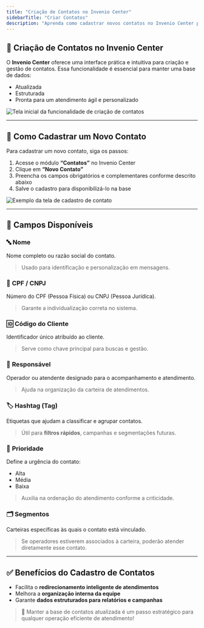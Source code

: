 ```yaml
---
title: "Criação de Contatos no Invenio Center"
sidebarTitle: "Criar Contatos"
description: "Aprenda como cadastrar novos contatos no Invenio Center para manter sua base de dados organizada e eficiente."
---
```


## 👥 Criação de Contatos no Invenio Center

O **Invenio Center** oferece uma interface prática e intuitiva para criação e gestão de contatos. Essa funcionalidade é essencial para manter uma base de dados:

- Atualizada  
- Estruturada  
- Pronta para um atendimento ágil e personalizado

![Tela inicial da funcionalidade de criação de contatos](https://robbublob.blob.core.windows.net/docs/contato.png)

---

## 🧭 Como Cadastrar um Novo Contato

Para cadastrar um novo contato, siga os passos:

1. Acesse o módulo **“Contatos”** no Invenio Center  
2. Clique em **“Novo Contato”**  
3. Preencha os campos obrigatórios e complementares conforme descrito abaixo  
4. Salve o cadastro para disponibilizá-lo na base

![Exemplo da tela de cadastro de contato](https://robbublob.blob.core.windows.net/docs/addcontato.png)

---

## 📝 Campos Disponíveis

### 🔤 **Nome**  
Nome completo ou razão social do contato.  
> Usado para identificação e personalização em mensagens.

### 🧾 **CPF / CNPJ**  
Número do CPF (Pessoa Física) ou CNPJ (Pessoa Jurídica).  
> Garante a individualização correta no sistema.

### 🆔 **Código do Cliente**  
Identificador único atribuído ao cliente.  
> Serve como chave principal para buscas e gestão.

### 👤 **Responsável**  
Operador ou atendente designado para o acompanhamento e atendimento.  
> Ajuda na organização da carteira de atendimentos.

### 🏷️ **Hashtag (Tag)**  
Etiquetas que ajudam a classificar e agrupar contatos.  
> Útil para **filtros rápidos**, campanhas e segmentações futuras.

### 🚦 **Prioridade**  
Define a urgência do contato:
- Alta
- Média
- Baixa

> Auxilia na ordenação do atendimento conforme a criticidade.

### 🗂️ **Segmentos**  
Carteiras específicas às quais o contato está vinculado.  
> Se operadores estiverem associados à carteira, poderão atender diretamente esse contato.

---

## ✅ Benefícios do Cadastro de Contatos

- Facilita o **redirecionamento inteligente de atendimentos**
- Melhora a **organização interna da equipe**
- Garante **dados estruturados para relatórios e campanhas**

> 🎯 Manter a base de contatos atualizada é um passo estratégico para qualquer operação eficiente de atendimento!

